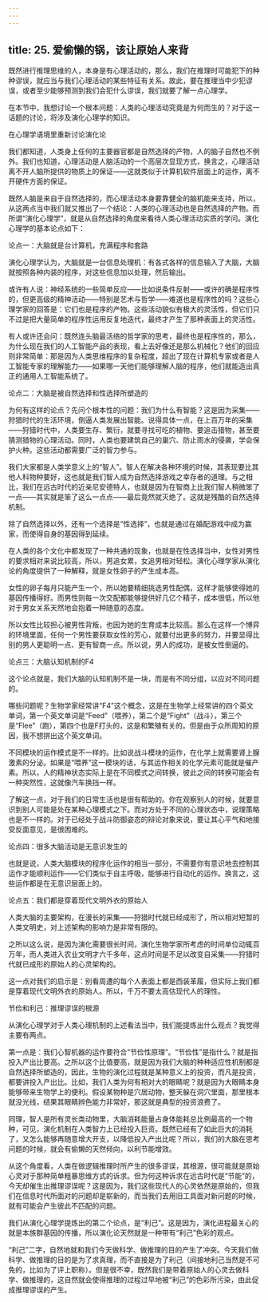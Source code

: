 ```yaml
---
---
---
```

title: 25. 爱偷懒的锅，该让原始人来背
---




既然进行推理思维的人，本身是有心理活动的，那么，我们在推理时可能犯下的种种谬误，就应当与我们心理活动的某些特征有关系。故此，要在推理当中少犯谬误，或者至少能够预测到我们会犯什么谬误，我们就要了解一点心理学。

在本节中，我想讨论一个根本问题：人类的心理活动究竟是为何而生的？对于这一话题的讨论，将涉及演化心理学的知识。





在心理学语境里重新讨论演化论


我们都知道，人类身上任何的主要器官都是自然选择的产物，人的脑子自然也不例外。我们也知道，心理活动是人脑活动的一个高层次显现方式，换言之，心理活动离不开人脑所提供的物质上的保证——这就类似于计算机软件层面上的运作，离不开硬件方面的保证。

既然人脑是来自于自然选择的，而心理活动本身要靠健全的脑机能来支持，所以，从这两点当中我们就又推出了一个结论：人类的心理活动也是自然选择的产物。而所谓“演化心理学”，就是从自然选择的角度来看待人类心理活动实质的学问。演化心理学的基本论点如下：


论点一：大脑就是台计算机，充满程序和套路

演化心理学认为，大脑就是一台信息处理机：有各式各样的信息输入了大脑，大脑就按照各种内装的程序，对这些信息加以处理，然后输出。

或许有人说：神经系统的一些简单反应——比如说条件反射——或许的确是程序性的，但更高级的精神活动——特别是艺术与哲学——难道也是程序性的吗？这些心理学家的回答是：它们也是程序的产物。这些活动貌似有极大的灵活性，但它们只不过是把大量简单的程序性运用反复地迭代，最终才产生了那种表面上的灵活性。

有人或许还会问：既然连头脑最活络的哲学家的思考，最终也是程序性的，那么，为什么现在我们的人工智能产品的表现，看上去好像还是那么机械化？他们的回应则非常简单：那是因为人类思维程序的复杂程度，超出了现在计算机专家或者是人工智能专家的理解能力——如果哪一天他们能够理解人脑的程序，他们就能造出真正的通用人工智能系统了。


论点二：大脑是被自然选择和性选择所塑造的

为何有这样的论点？先问个根本性的问题：我们为什么有智能？这是因为采集——狩猎时代的生活环境，倒逼人类发展出智能。说得具体一点，在上百万年的采集——狩猎时代中，人类要生存、繁衍，就要寻找可吃的植物、要追击猎物，甚至要猜测猎物的心理活动。同时，人类也要建筑自己的巢穴、防止雨水的侵袭，学会保护火种。这些活动都需要广泛的智力参与。

我们大家都是人类学意义上的“智人”。智人在解决各种环境的时候，其表现要比其他人科物种要好，这也就是我们智人成为自然选择游戏之幸存者的道理。与之相比，我们在远古时代的近亲尼安德特人，也就是因为在智商上比我们智人稍微笨了一点——其实就是笨了这么一点点——最后竟然就灭绝了。这就是残酷的自然选择机制。

除了自然选择以外，还有一个选择是“性选择”，也就是通过在婚配游戏中成为赢家，而使得自身的基因得到延续。

在人类的各个文化中都发现了一种共通的现象，也就是在性选择当中，女性对男性的要求相对来说比较高，所以，男追女累，女追男相对轻松。演化心理学家从演化论的角度提供了一种解释，就是女性卵子的产生成本高。

女性的卵子每月只能产生一个，所以她要精细挑选男性配偶，这样才能够使得她的基因传播得好。而男性则每一次交配都能够提供好几亿个精子，成本很低，所以他对于男女关系天然地会抱着一种随意的态度。

所以女性比较担心被男性背叛，也因为她的生育成本比较高。那么在这样一个博弈的环境里面，任何一个男性要获取女性的芳心，就要付出更多的努力，并要显得比别的男人更聪明一点、更有智商一点。所以说，男人的成功，是被女性倒逼的。


论点三：大脑认知机制的F4

这个论点就是，我们大脑的认知机制不是一块，而是有不同分组，以应对不同问题的。

哪些问题呢？生物学家经常讲“F4”这个概念，这是在生物学上经常讲的四个英文单词，第一个英文单词是“Feed”（喂养），第二个是“Fight”（战斗），第三个是“Flee”（跑），第四个也是F打头的，这是和繁殖有关的。但是由于众所周知的原因，我不想拼出这个英文单词。

不同模块的运作模式是不一样的。比如说战斗模块的运作，在化学上就需要肾上腺激素的分泌。如果是“喂养”这一模块的话，与其运作相关的化学元素可能就是催产素。所以，人的精神状态实际上是在不同模式之间转换，彼此之间的转换可能会有一种突然性，这就像汽车换挡一样。

了解这一点，对于我们的日常生活也是很有帮助的。你在观察别人的时候，就要意识到别人可能是处在某种心理模式之下。而对方处于不同的心理状态中，说理策略也是不一样的。对于已经处于战斗防御姿态的辩论对象来说，要让其心平气和地接受反面意见，是很困难的。


论点四：很多大脑活动是无意识发生的

也就是说，人类大脑模块的程序化运作的相当一部分，不需要你有意识地去控制其运作才能顺利运作——它们类似于自主呼吸，能够进行自动化的运作。换言之，这些运作都是在无意识层面上的。


论点五：我们都是穿着现代文明外衣的原始人

人类大脑的主要架构，在漫长的采集——狩猎时代就已经成形了，所以相对短暂的人类文明史，对上述架构的影响力是非常有限的。

之所以这么说，是因为演化需要很长时间，演化生物学家所考虑的时间单位动辄百万年，而人类进入农业文明才六千多年，这点时间是不足以改变自采集——狩猎时代就已成形的原始人的心灵架构的。

这一点对我们的启示是：别看周遭的每个人表面上都是西装革履，但实际上我们都是穿着现代文明外衣的原始人。所以，千万不要太高估现代人的理性。





节俭和利己：推理谬误的根源


从演化心理学对于人类心理机制的上述看法当中，我们能提炼出什么观点？我觉得主要有两点。

第一点是：我们心智机器的运作要符合“节俭性原理”。“节俭性”是指什么？就是指投入产出比要高。之所以这个比值要高，就是因为我们大脑的种种适应性机制都是自然选择所塑造的，因此，生物的演化过程就是某种意义上的投资，而凡是投资，都要讲投入产出比。比如，我们人类为何有相对大的眼睛呢？就是因为大眼睛本身能够带来生物学上的便利。假设某物种是穴居动物，整天躲在洞穴里面，那里根本就没光线，结果其眼睛辨色能力非常好，那这就是典型的投资浪费了。

同理，智人是所有灵长类动物里，大脑消耗能量占身体能耗总比例最高的一个物种，可见，演化机制在人类智力上已经投入巨资。既然已经有了如此巨大的消耗了，又怎么能够再随意增大开支，以降低投入产出比呢？所以，我们的大脑在思考问题的时候，就会有偷懒的天然倾向，以利节能增效。

从这个角度看，人类在做逻辑推理时所产生的很多谬误，其根源，很可能就是原始心灵对于那种简单粗暴思维方式的诉求。但为何这种诉求在远古时代是“节能”的，今天却催生出推理谬误呢？这是因为，我们这些现代人的心灵依然是原始的，但我们在信息时代所面对的问题却是崭新的，而当我们去用旧工具面对新问题的时候，就有可能会产生彼此不匹配的问题。

我们从演化心理学提炼出的第二个论点，是“利己”。这是因为，演化进程最关心的就是本族群基因的传播，所以演化论天然就是一种带有“利己”色彩的观点。

“利己”二字，自然地就和我们今天做科学、做推理的目的产生了冲突。今天我们做科学、做推理的目的是为了求真理，而不直接是为了利己（间接地利己当然是不可免的，比如为了评上职称）。但是很不幸，既然我们是带着原始人的心灵去做科学、做推理的，这自然就会使得推理的过程过早地被“利己”的色彩所污染，由此促成推理谬误的产生。
